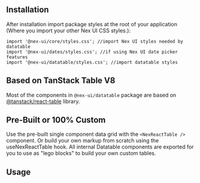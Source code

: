 

## Installation

<InstallScript packages="@nex-ui/datatable @nex-ui/core @nex-ui/hooks @nex-ui/dates @tabler/icons-react clsx dayjs" />

After installation import package styles at the root of your application (Where you import your other Nex UI CSS styles.):

```tsx
import '@nex-ui/core/styles.css'; //import Nex UI styles needed by datatable
import '@nex-ui/dates/styles.css'; //if using Nex UI date picker features
import '@nex-ui/datatable/styles.css'; //import datatable styles
```
## Based on TanStack Table V8

Most of the components in `@nex-ui/datatable` package are based on [@tanstack/react-table](https://tanstack.com/table/latest) library.

## Pre-Built or 100% Custom

Use the pre-built single component data grid with the `<NexReactTable />` component.
Or build your own markup from scratch using the useNexReactTable hook.
All internal Datatable components are exported for you to use as "lego blocks" to build your own custom tables.

## Usage

<Demo data={DataTableDemos.usage} />

